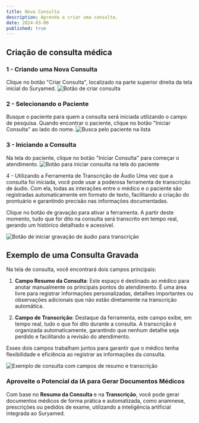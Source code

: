 ---
title: Nova Consulta
description: Aprenda a criar uma consulta.
date: 2024-03-06
published: true
---

## Criação de consulta médica


### 1 - Criando uma Nova Consulta
Clique no botão "Criar Consulta", localizado na parte superior direita da tela inicial do Suryamed.
<Image src="/static/nova-consulta.jpg" alt="Botão de criar consulta" width={1000} height={400} quality={100} className="rounded-md w-full h-full" />

### 2 - Selecionando o Paciente
Busque o paciente para quem a consulta será iniciada utilizando o campo de pesquisa. Quando encontrar o paciente, clique no botão "Iniciar Consulta" ao lado do nome.
<Image src="/static/nova-consulta-search.jpg" alt="Busca pelo paciente na lista" width={1000} height={400} quality={100} className="rounded-md w-full h-full" />

### 3 - Iniciando a Consulta

Na tela do paciente, clique no botão "Iniciar Consulta" para começar o atendimento.
<Image src="/static/iniciar-consulta.jpg" alt="Botão para iniciar consulta na tela do paciente" width={1000} height={400} quality={100} className="rounded-md w-full h-full" />

4 - Utilizando a Ferramenta de Transcrição de Áudio
Uma vez que a consulta foi iniciada, você pode usar a poderosa ferramenta de transcrição de áudio. Com ela, todas as interações entre o médico e o paciente são registradas automaticamente em formato de texto, facilitando a criação do prontuário e garantindo precisão nas informações documentadas.

Clique no botão de gravação para ativar a ferramenta. A partir deste momento, tudo que for dito na consulta será transcrito em tempo real, gerando um histórico detalhado e acessível.

<Image src="/static/iniciando-gravacao.jpg" alt="Botão de iniciar gravação de áudio para transcrição" width={1000} height={400} quality={100} className="rounded-md w-full h-full" />

## Exemplo de uma Consulta Gravada  

Na tela de consulta, você encontrará dois campos principais:  

1. **Campo Resumo da Consulta**: Este espaço é destinado ao médico para anotar manualmente os principais pontos do atendimento. É uma área livre para registrar informações personalizadas, detalhes importantes ou observações adicionais que não estão diretamente na transcrição automática.  

2. **Campo de Transcrição**: Destaque da ferramenta, este campo exibe, em tempo real, tudo o que foi dito durante a consulta. A transcrição é organizada automaticamente, garantindo que nenhum detalhe seja perdido e facilitando a revisão do atendimento.  

Esses dois campos trabalham juntos para garantir que o médico tenha flexibilidade e eficiência ao registrar as informações da consulta.  

<Image  
  src="/static/consulta-text.jpg"  
  alt="Exemplo de consulta com campos de resumo e transcrição"  
  width={1000}  
  height={400}  
  quality={100}  
  className="rounded-md w-full h-full"  
/>  

### Aproveite o Potencial da IA para Gerar Documentos Médicos  

Com base no **Resumo da Consulta** e na **Transcrição**, você pode gerar documentos médicos de forma prática e automatizada, como anamnese, prescrições ou pedidos de exame, utilizando a inteligência artificial integrada ao Suryamed.  

<DocsItemLink title="Saiba mais sobre a geração de documentos médicos com IA aqui" link="/docs/procurar-por-consultas"/>
